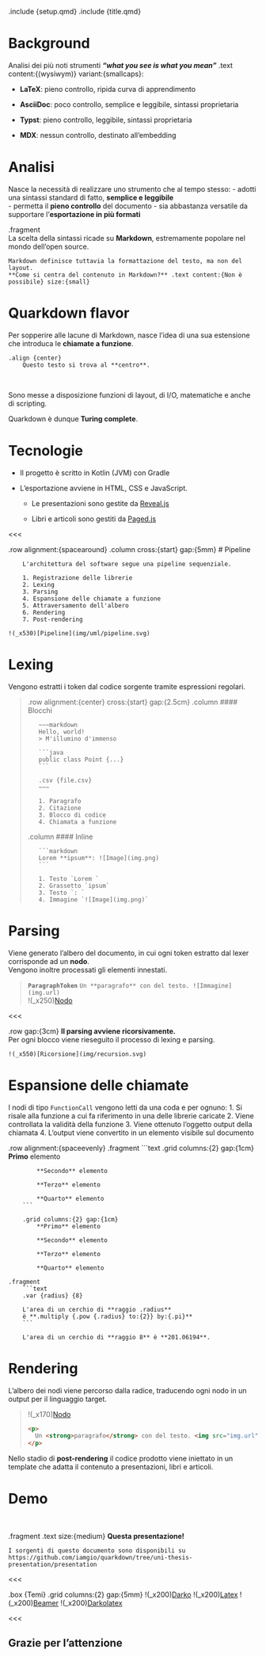 .include {setup.qmd}
.include {title.qmd}

# Background

Analisi dei più noti strumenti ***"what you see is what you mean"*** .text content:{(wysiwym)} variant:{smallcaps}:

- **LaTeX**: pieno controllo, ripida curva di apprendimento

- **AsciiDoc**: poco controllo, semplice e leggibile, sintassi proprietaria

- **Typst**: pieno controllo, leggibile, sintassi proprietaria

- **MDX**: nessun controllo, destinato all'embedding

# Analisi

Nasce la necessità di realizzare uno strumento che al tempo stesso:
- adotti una sintassi standard di fatto, **semplice e leggibile**  
- permetta il **pieno controllo** del documento
- sia abbastanza versatile da supportare l'**esportazione in più formati**

.fragment
    &nbsp;  
    La scelta della sintassi ricade su **Markdown**, estremamente popolare nel mondo dell'open source.

    Markdown definisce tuttavia la formattazione del testo, ma non del layout.  
    **Come si centra del contenuto in Markdown?** .text content:{Non è possibile} size:{small}

# Quarkdown flavor

Per sopperire alle lacune di Markdown, nasce l'idea di una sua estensione che introduca le **chiamate a funzione**.

```
.align {center}
    Questo testo si trova al **centro**.
```

&nbsp;

Sono messe a disposizione funzioni di layout, di I/O, matematiche e anche di scripting.

Quarkdown è dunque **Turing complete**.

# Tecnologie

- Il progetto è scritto in Kotlin (JVM) con Gradle

- L'esportazione avviene in HTML, CSS e JavaScript.

  - Le presentazioni sono gestite da [Reveal.js](https://revealjs.com)
  
  - Libri e articoli sono gestiti da [Paged.js](https://pagedjs.org)

<<<

.row alignment:{spacearound}
    .column cross:{start} gap:{5mm}
        # Pipeline

        L'architettura del software segue una pipeline sequenziale.

        1. Registrazione delle librerie
        2. Lexing
        3. Parsing
        4. Espansione delle chiamate a funzione
        5. Attraversamento dell'albero
        6. Rendering
        7. Post-rendering

    !(_x530)[Pipeline](img/uml/pipeline.svg)

# Lexing

Vengono estratti i token dal codice sorgente tramite espressioni regolari.

>.row alignment:{center} cross:{start} gap:{2.5cm}
>    .column
>        #### Blocchi
>    
>        ~~~markdown
>        Hello, world!
>        > M'illumino d'immenso
>
>        ```java
>        public class Point {...}
>        ```
>
>        .csv {file.csv}
>        ~~~
>
>        1. Paragrafo
>        2. Citazione
>        3. Blocco di codice
>        4. Chiamata a funzione
>
>    .column
>        #### Inline
>
>
>        ```markdown
>        Lorem **ipsum**: ![Image](img.png)
>        ```
>
>        1. Testo `Lorem `
>        2. Grassetto `ipsum`
>        3. Testo `: `
>        4. Immagine `![Image](img.png)`


# Parsing

Viene generato l'albero del documento, in cui ogni token estratto dal lexer corrisponde ad un **nodo**.  
Vengono inoltre processati gli elementi innestati.

> **`ParagraphToken`** `Un **paragrafo** con del testo. ![Immagine](img.url)`  
> !(_x250)[Nodo](img/uml/parsing-result.svg)

<<<

.row gap:{3cm}
    **Il parsing avviene ricorsivamente.**  
    Per ogni blocco viene rieseguito il processo di lexing e parsing.

    !(_x550)[Ricorsione](img/recursion.svg)

# Espansione delle chiamate

I nodi di tipo `FunctionCall` vengono letti da una coda e per ognuno:
1. Si risale alla funzione a cui fa riferimento in una delle librerie caricate
2. Viene controllata la validità della funzione
3. Viene ottenuto l'oggetto output della chiamata
4. L'output viene convertito in un elemento visibile sul documento

.row alignment:{spaceevenly}
    .fragment
        ```text
        .grid columns:{2} gap:{1cm}
            **Primo** elemento
            
            **Secondo** elemento
            
            **Terzo** elemento

            **Quarto** elemento
        ```

        .grid columns:{2} gap:{1cm}
            **Primo** elemento
            
            **Secondo** elemento
            
            **Terzo** elemento
            
            **Quarto** elemento
    
    .fragment
        ```text
        .var {radius} {8}
         
        L'area di un cerchio di **raggio .radius**
        è **.multiply {.pow {.radius} to:{2}} by:{.pi}**
        ```
    
        L'area di un cerchio di **raggio 8** è **201.06194**.

# Rendering

L'albero dei nodi viene percorso dalla radice, traducendo ogni nodo in un output per il linguaggio target.

> !(_x170)[Nodo](img/uml/parsing-result.svg)
> ```html
> <p>
>   Un <strong>paragrafo</strong> con del testo. <img src="img.url" alt="Immagine" />
> </p>
> ```

Nello stadio di **post-rendering** il codice prodotto viene iniettato in un template che adatta il contenuto a presentazioni, libri e articoli.

# Demo

&nbsp;

.fragment
    .text size:{medium}
        **Questa presentazione!**

    I sorgenti di questo documento sono disponibili su https://github.com/iamgio/quarkdown/tree/uni-thesis-presentation/presentation

<<<

.box {Temi}
    .grid columns:{2} gap:{5mm}
        !(_x200)[Darko](img/themes/darko.png "Darko + Minimal")
        !(_x200)[Latex](img/themes/latex.png "Paperwhite + Latex")
        !(_x200)[Beamer](img/themes/beamer.png "Beaver + Beamer")
        !(_x200)[Darkolatex](img/themes/darkolatex.png "Darko + Latex")
    
<<<

## Grazie per l'attenzione